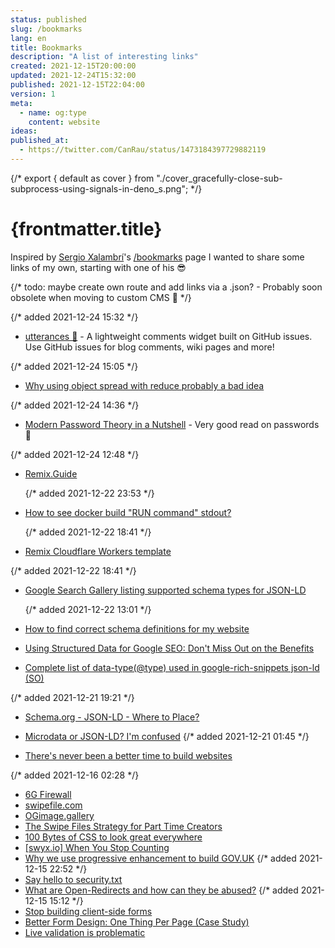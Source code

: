 ```yaml
---
status: published
slug: /bookmarks
lang: en
title: Bookmarks
description: "A list of interesting links"
created: 2021-12-15T20:00:00
updated: 2021-12-24T15:32:00
published: 2021-12-15T22:04:00
version: 1
meta:
  - name: og:type
    content: website
ideas:
published_at:
  - https://twitter.com/CanRau/status/1473184397729882119
---
```


{/* export { default as cover } from "./cover_gracefully-close-sub-subprocess-using-signals-in-deno_s.png"; */}

# {frontmatter.title}

Inspired by [Sergio Xalambrí](https://twitter.com/sergiodxa)'s [/bookmarks](https://sergiodxa.com/bookmarks) page I wanted to share some links of my own, starting with one of his 😎

{/* todo: maybe create own route and add links via a .json? - Probably soon obsolete when moving to custom CMS 🥰 */}

{/* added 2021-12-24 15:32 */}

- [utterances 🔮](https://utteranc.es/) - A lightweight comments widget built on GitHub issues. Use GitHub issues for blog comments, wiki pages and more!

{/* added 2021-12-24 15:05 */}

- [Why using object spread with reduce probably a bad idea](https://prateeksurana.me/blog/why-using-object-spread-with-reduce-bad-idea/)

{/* added 2021-12-24 14:36 */}

- [Modern Password Theory in a Nutshell](https://medium.com/tangledweb/modern-password-theory-in-a-nutshell-da87db012c08) - Very good read on passwords 🔐

{/* added 2021-12-24 12:48 */}

- [Remix.Guide](https://remix.guide/)

  {/* added 2021-12-22 23:53 */}

- [How to see docker build "RUN command" stdout?](https://stackoverflow.com/a/65582435/3484824)

  {/* added 2021-12-22 18:41 */}

- [Remix Cloudflare Workers template](https://github.com/edmundhung/remix-worker-template)

{/* added 2021-12-22 18:41 */}

- [Google Search Gallery listing supported schema types for JSON-LD](https://developers.google.com/search/docs/advanced/structured-data/search-gallery)

  {/* added 2021-12-22 13:01 */}

- [How to find correct schema definitions for my website](https://webmasters.stackexchange.com/a/92108/119565)
- [Using Structured Data for Google SEO: Don't Miss Out on the Benefits](https://www.o8.agency/blog/using-structured-data-google-seo-dont-miss-out-benefits)
- [Complete list of data-type(@type) used in google-rich-snippets json-ld (SO)](https://stackoverflow.com/a/38805576/3484824)

{/* added 2021-12-21 19:21 */}

- [Schema.org - JSON-LD - Where to Place?](https://stackoverflow.com/questions/28687653/schema-org-json-ld-where-to-place)
- [Microdata or JSON-LD? I'm confused](https://stackoverflow.com/questions/38091635/microdata-or-json-ld-im-confused)
  {/* added 2021-12-21 01:45 */}

- [There's never been a better time to build websites](https://www.simeongriggs.dev/there-has-never-been-a-better-time-to-build-websites)

{/* added 2021-12-16 02:28 */}

- [6G Firewall](https://perishablepress.com/6g/)
- [swipefile.com](https://swipefile.com/)
- [OGimage.gallery](https://www.ogimage.gallery/)
- [The Swipe Files Strategy for Part Time Creators](https://www.swyx.io/swipe-files-strategy/)
- [100 Bytes of CSS to look great everywhere](https://dev.to/swyx/100-bytes-of-css-to-look-great-everywhere-19pd)
- [[swyx.io] When You Stop Counting](https://www.getrevue.co/profile/swyx/issues/swyx-io-when-you-stop-counting-794799)
- [Why we use progressive enhancement to build GOV.UK](https://technology.blog.gov.uk/2016/09/19/why-we-use-progressive-enhancement-to-build-gov-uk/)
  {/* added 2021-12-15 22:52 */}
- [Say hello to security.txt](https://scotthelme.co.uk/say-hello-to-security-txt/)
- [What are Open-Redirects and how can they be abused?](https://www.netsparker.com/blog/web-security/open-redirect-vulnerabilities-netsparker-pauls-security-weekly/)
  {/* added 2021-12-15 15:12 */}
- [Stop building client-side forms](https://blog.vararu.org/stop-building-client-side-forms)
- [Better Form Design: One Thing Per Page (Case Study)](https://www.smashingmagazine.com/2017/05/better-form-design-one-thing-per-page/)
- [Live validation is problematic](https://adamsilver.io/blog/live-validation-is-problematic/)
